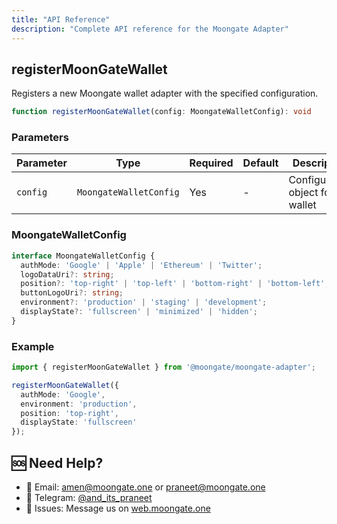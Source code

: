 ```yaml
---
title: "API Reference"
description: "Complete API reference for the Moongate Adapter"
---
```


## registerMoonGateWallet

Registers a new Moongate wallet adapter with the specified configuration.



```typescript
function registerMoonGateWallet(config: MoongateWalletConfig): void
```

### Parameters

| Parameter | Type | Required | Default | Description |
|-----------|------|----------|---------|-------------|
| `config` | `MoongateWalletConfig` | Yes | - | Configuration object for the wallet |

### MoongateWalletConfig

```typescript
interface MoongateWalletConfig {
  authMode: 'Google' | 'Apple' | 'Ethereum' | 'Twitter';
  logoDataUri?: string;
  position?: 'top-right' | 'top-left' | 'bottom-right' | 'bottom-left';
  buttonLogoUri?: string;
  environment?: 'production' | 'staging' | 'development';
  displayState?: 'fullscreen' | 'minimized' | 'hidden';
}
```

### Example

```typescript
import { registerMoonGateWallet } from '@moongate/moongate-adapter';

registerMoonGateWallet({
  authMode: 'Google',
  environment: 'production',
  position: 'top-right',
  displayState: 'fullscreen'
});
```

## 🆘 Need Help?

- 📧 Email: amen@moongate.one or praneet@moongate.one
- 💬 Telegram: [@and_its_praneet](https://t.me/and_its_praneet)
- 🐛 Issues: Message us on [web.moongate.one](https://web.moongate.one)

 